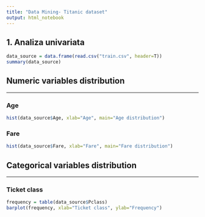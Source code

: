 ```yaml
---
title: "Data Mining- Titanic dataset"
output: html_notebook
---
```


## 1. **Analiza univariata**



```r
data_source = data.frame(read.csv("train.csv", header=T))
summary(data_source)
```

## Numeric variables distribution
***

### Age

```r
hist(data_source$Age, xlab="Age", main="Age distribution")

```
### Fare

```r
hist(data_source$Fare, xlab="Fare", main="Fare distribution")
```

## Categorical variables distribution
***

### Ticket class


```r
frequency = table(data_source$Pclass)
barplot(frequency, xlab="Ticket class", ylab="Frequency")
```

